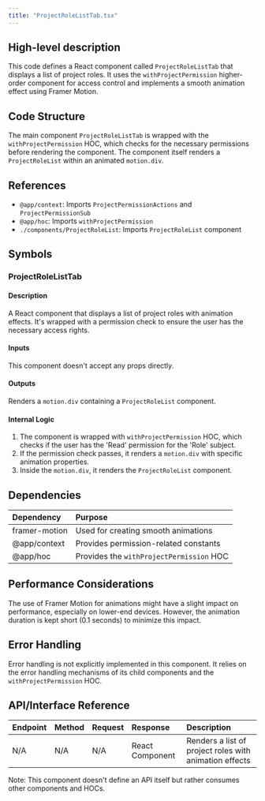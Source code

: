 ```yaml
---
title: "ProjectRoleListTab.tsx"
---
```


## High-level description
This code defines a React component called `ProjectRoleListTab` that displays a list of project roles. It uses the `withProjectPermission` higher-order component for access control and implements a smooth animation effect using Framer Motion.

## Code Structure
The main component `ProjectRoleListTab` is wrapped with the `withProjectPermission` HOC, which checks for the necessary permissions before rendering the component. The component itself renders a `ProjectRoleList` within an animated `motion.div`.

## References
- `@app/context`: Imports `ProjectPermissionActions` and `ProjectPermissionSub`
- `@app/hoc`: Imports `withProjectPermission`
- `./components/ProjectRoleList`: Imports `ProjectRoleList` component

## Symbols

### ProjectRoleListTab
#### Description
A React component that displays a list of project roles with animation effects. It's wrapped with a permission check to ensure the user has the necessary access rights.

#### Inputs
This component doesn't accept any props directly.

#### Outputs
Renders a `motion.div` containing a `ProjectRoleList` component.

#### Internal Logic
1. The component is wrapped with `withProjectPermission` HOC, which checks if the user has the 'Read' permission for the 'Role' subject.
2. If the permission check passes, it renders a `motion.div` with specific animation properties.
3. Inside the `motion.div`, it renders the `ProjectRoleList` component.

## Dependencies
| Dependency | Purpose |
|:-----------|:--------|
| framer-motion | Used for creating smooth animations |
| @app/context | Provides permission-related constants |
| @app/hoc | Provides the `withProjectPermission` HOC |

## Performance Considerations
The use of Framer Motion for animations might have a slight impact on performance, especially on lower-end devices. However, the animation duration is kept short (0.1 seconds) to minimize this impact.

## Error Handling
Error handling is not explicitly implemented in this component. It relies on the error handling mechanisms of its child components and the `withProjectPermission` HOC.

## API/Interface Reference
| Endpoint | Method | Request | Response | Description |
|:---------|:-------|:--------|:---------|:------------|
| N/A | N/A | N/A | React Component | Renders a list of project roles with animation effects |

Note: This component doesn't define an API itself but rather consumes other components and HOCs.